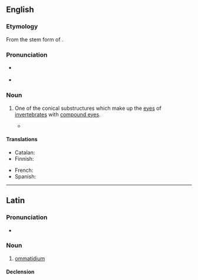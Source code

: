 ==English==
{{wikipedia}}

===Etymology===
From the stem form of {{der|en|grc|ὄμμα||eye}} {{suffix|en||idium}}.

===Pronunciation===
* {{a|UK}} {{IPA|en|/ɒməˈtɪdɪəm/}}
* {{a|Canada}} {{IPA|en|/ɑməˈtɪdɪəm/}}

===Noun===
{{en-noun|ommatidia}}

# {{lb|en|zoology}} One of the conical substructures which make up the [[eyes]] of [[invertebrates]] with [[compound eye]]s.
#* {{quote-book|en|year=1996|passage=The ‘compound’ eyes of insects [...] are made up of large numbers of facets or '''ommatidia''', and in this sense, our own eyes are ‘simple’.|author=Michael J. Roberts|title=Spiders of Britain and Northern Europe|publisher=Collins|year_published=1996|page=12}}

====Translations====
{{trans-top|substructure of the eye}}
* Catalan: {{t|ca|ommatidi|m}}
* Finnish: {{t+|fi|ommatidi}}
{{trans-mid}}
* French: {{t+|fr|ommatidie|f}}
* Spanish: {{t|es|omatidio|m}}
{{trans-bottom}}

----

==Latin==

===Pronunciation===
* {{la-IPA|ommatidium}}

===Noun===
{{la-noun|ommatidium<2>}}

# [[#English|ommatidium]]

====Declension====
{{la-ndecl|ommatidium<2>}}